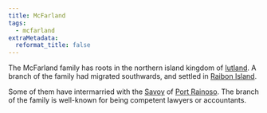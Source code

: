 ```yaml
---
title: McFarland
tags:
  - mcfarland
extraMetadata:
  reformat_title: false
---
```


The McFarland family has roots in the northern island kingdom of
[Iutland](/locations/iutland/). A branch of the family had migrated
southwards, and settled in [Raibon Island](/locations/raibon-island/).

Some of them have intermarried with the [Savoy](/families/savoy/) of
[Port Rainoso](/locations/port-rainoso/). The branch of the family is
well-known for being competent lawyers or accountants.


<FamilyTree asset={FamilyMap} alt="McFarland Family Tree" />

